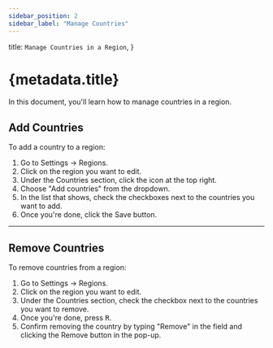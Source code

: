 ```yaml
---
sidebar_position: 2
sidebar_label: "Manage Countries"
---
```



  title: `Manage Countries in a Region`,
}

# {metadata.title}

In this document, you'll learn how to manage countries in a region.

## Add Countries

To add a country to a region:

1. Go to Settings → Regions.
2. Click on the region you want to edit.
3. Under the Countries section, click the <InlineIcon Icon={EllipsisHorizontal} alt="three-dots" /> icon at the top right.
4. Choose "Add countries" from the dropdown.
5. In the list that shows, check the checkboxes next to the countries you want to add.
6. Once you're done, click the Save button.

---

## Remove Countries

To remove countries from a region:

1. Go to Settings → Regions.
2. Click on the region you want to edit.
3. Under the Countries section, check the checkbox next to the countries you want to remove.
4. Once you're done, press <Kbd>R</Kbd>.
5. Confirm removing the country by typing "Remove" in the field and clicking the Remove button in the pop-up.